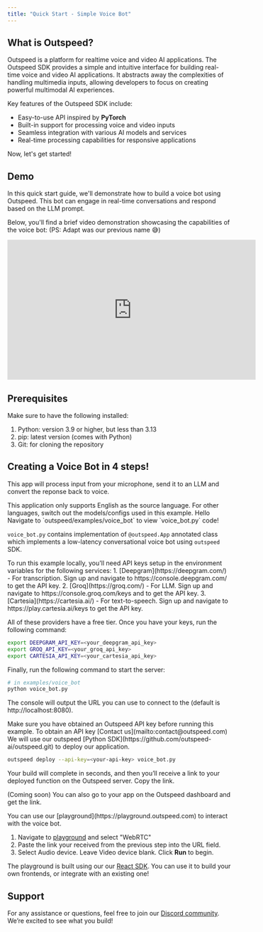 ```yaml
---
title: "Quick Start - Simple Voice Bot"
---
```


## What is Outspeed?

Outspeed is a platform for realtime voice and video AI applications.
The Outspeed SDK provides a simple and intuitive interface for building real-time voice and video AI applications.
It abstracts away the complexities of handling multimedia inputs, allowing developers to focus on creating powerful multimodal AI experiences.

Key features of the Outspeed SDK include:

- Easy-to-use API inspired by **PyTorch**
- Built-in support for processing voice and video inputs
- Seamless integration with various AI models and services
- Real-time processing capabilities for responsive applications

Now, let's get started!

## Demo

In this quick start guide, we'll demonstrate how to build a voice bot using Outspeed.
This bot can engage in real-time conversations and respond based on the LLM prompt.

Below, you'll find a brief video demonstration showcasing the capabilities of the voice bot:
(PS: Adapt was our previous name 😅)

<iframe
  width="560"
  height="315"
  src="https://www.youtube.com/embed/32HnQDZ3Jfk?si=E24k_zNrufSQ9RPk"
  title="YouTube video player"
  frameborder="0"
  allow="accelerometer; autoplay; clipboard-write; encrypted-media; gyroscope; picture-in-picture; web-share"
  referrerpolicy="strict-origin-when-cross-origin"
  allowfullscreen
></iframe>

## Prerequisites

Make sure to have the following installed:

1. Python: version 3.9 or higher, but less than 3.13
2. pip: latest version (comes with Python)
3. Git: for cloning the repository

## **Creating a Voice Bot in 4 steps!**

This app will process input from your microphone, send it to an LLM and convert the reponse back to voice.

<Info>
  This application only supports English as the source language. For other
  languages, switch out the models/configs used in this example.
</Info>

<Steps>

  <Step title="Install package">
  Hello
  </Step>

  <Step title="Install Dependencies">
    <InstallOutspeedSnippet />
  </Step>

  <Step title="Run Backend">
  <Warning>
  Navigate to `outspeed/examples/voice_bot` to view `voice_bot.py` code!
  </Warning>

`voice_bot.py` contains implementation of `@outspeed.App` annotated class which implements a low-latency conversational voice bot using `outspeed` SDK.

<Tabs>

<Tab title="Local Server">
To run this example locally, you'll need API keys setup in the environment variables for the following services:
1. [Deepgram](https://deepgram.com/) - For transcription. Sign up and navigate to https://console.deepgram.com/ to get the API key.
2. [Groq](https://groq.com/) - For LLM. Sign up and navigate to https://console.groq.com/keys and to get the API key.
3. [Cartesia](https://cartesia.ai/) - For text-to-speech. Sign up and navigate to https://play.cartesia.ai/keys to get the API key.

All of these providers have a free tier. Once you have your keys, run the following command:

```bash
export DEEPGRAM_API_KEY=<your_deepgram_api_key>
export GROQ_API_KEY=<your_groq_api_key>
export CARTESIA_API_KEY=<your_cartesia_api_key>
```

Finally, run the following command to start the server:

```bash
# in examples/voice_bot
python voice_bot.py
```

The console will output the URL you can use to connect to the (default is http://localhost:8080).

</Tab>

<Tab title="Outspeed Cloud">
<Info>
  Make sure you have obtained an Outspeed API key before running this example. To
  obtain an API key [Contact us](mailto:contact@outspeed.com)
</Info>
    We will use our outspeed [Python SDK](https://github.com/outspeed-ai/outspeed.git) to deploy our application.

```bash
outspeed deploy --api-key=<your-api-key> voice_bot.py
```

Your build will complete in seconds, and then you’ll receive a link to your deployed function on the Outspeed server. Copy the link.

(Coming soon) You can also go to your app on the Outspeed dashboard and get the link.

</Tab>

</Tabs>

  </Step>
  <Step title="Try it Out">
  You can use our [playground](https://playground.outspeed.com) to interact with the voice bot.
  
  1. Navigate to [playground](https://playground.outspeed.com) and select "WebRTC"
  2. Paste the link your received from the previous step into the URL field.
  3. Select Audio device. Leave Video device blank. Click **Run** to begin.

The playground is built using our our [React SDK](/javascript/introduction).
You can use it to build your own frontends, or integrate with an existing one!

  </Step>
</Steps>

## Support

For any assistance or questions, feel free to join our [Discord community](https://discord.gg/cmfFw6SYvp). We’re excited to see what you build!
